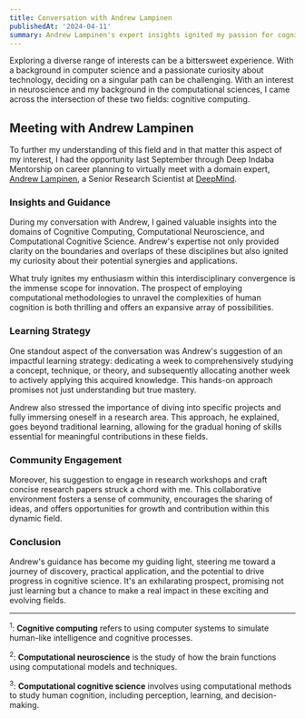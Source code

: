 ```yaml
---
title: Conversation with Andrew Lampinen
publishedAt: '2024-04-11'
summary: Andrew Lampinen's expert insights ignited my passion for cognitive computing
---
```



Exploring a diverse range of interests can be a bittersweet experience. With a background in computer science and a passionate curiosity about technology, deciding on a singular path can be challenging. With an interest in neuroscience and my background in the computational sciences, I came across the intersection of these two fields: cognitive computing.

## Meeting with Andrew Lampinen

To further my understanding of this field and in that matter this aspect of my interest, I had the opportunity last September through Deep Indaba Mentorship on career planning to virtually meet with a domain expert, [Andrew Lampinen](https://lampinen.github.io/), a Senior Research Scientist at [DeepMind](https://deepmind.google/).

### Insights and Guidance

During my conversation with Andrew, I gained valuable insights into the domains of Cognitive Computing, Computational Neuroscience, and Computational Cognitive Science. Andrew's expertise not only provided clarity on the boundaries and overlaps of these disciplines but also ignited my curiosity about their potential synergies and applications.

What truly ignites my enthusiasm within this interdisciplinary convergence is the immense scope for innovation. The prospect of employing computational methodologies to unravel the complexities of human cognition is both thrilling and offers an expansive array of possibilities.

### Learning Strategy

One standout aspect of the conversation was Andrew's suggestion of an impactful learning strategy: dedicating a week to comprehensively studying a concept, technique, or theory, and subsequently allocating another week to actively applying this acquired knowledge. This hands-on approach promises not just understanding but true mastery.

Andrew also stressed the importance of diving into specific projects and fully immersing oneself in a research area. This approach, he explained, goes beyond traditional learning, allowing for the gradual honing of skills essential for meaningful contributions in these fields.

### Community Engagement

Moreover, his suggestion to engage in research workshops and craft concise research papers struck a chord with me. This collaborative environment fosters a sense of community, encourages the sharing of ideas, and offers opportunities for growth and contribution within this dynamic field.

### Conclusion
Andrew's guidance has become my guiding light, steering me toward a journey of discovery, practical application, and the potential to drive progress in cognitive science. It's an exhilarating prospect, promising not just learning but a chance to make a real impact in these exciting and evolving fields.

---
<sup>1</sup>: **Cognitive computing** refers to using computer systems to simulate human-like intelligence and cognitive processes.

<sup>2</sup>: **Computational neuroscience** is the study of how the brain functions using computational models and techniques.

<sup>3</sup>:  **Computational cognitive science** involves using computational methods to study human cognition, including perception, learning, and decision-making.


